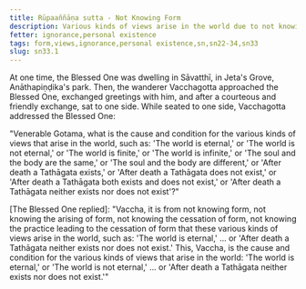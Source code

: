```yaml
---
title: Rūpaaññāṇa sutta - Not Knowing Form
description: Various kinds of views arise in the world due to not knowing form, the arising of form, the cessation of form, and the practice leading to the cessation of form.
fetter: ignorance,personal existence
tags: form,views,ignorance,personal existence,sn,sn22-34,sn33
slug: sn33.1
---
```


At one time, the Blessed One was dwelling in Sāvatthī, in Jeta's Grove, Anāthapiṇḍika's park. Then, the wanderer Vacchagotta approached the Blessed One, exchanged greetings with him, and after a courteous and friendly exchange, sat to one side. While seated to one side, Vacchagotta addressed the Blessed One:

"Venerable Gotama, what is the cause and condition for the various kinds of views that arise in the world, such as: 'The world is eternal,' or 'The world is not eternal,' or 'The world is finite,' or 'The world is infinite,' or 'The soul and the body are the same,' or 'The soul and the body are different,' or 'After death a Tathāgata exists,' or 'After death a Tathāgata does not exist,' or 'After death a Tathāgata both exists and does not exist,' or 'After death a Tathāgata neither exists nor does not exist'?"

[The Blessed One replied]: "Vaccha, it is from not knowing form, not knowing the arising of form, not knowing the cessation of form, not knowing the practice leading to the cessation of form that these various kinds of views arise in the world, such as: 'The world is eternal,' ... or 'After death a Tathāgata neither exists nor does not exist.' This, Vaccha, is the cause and condition for the various kinds of views that arise in the world: 'The world is eternal,' or 'The world is not eternal,' ... or 'After death a Tathāgata neither exists nor does not exist.'"